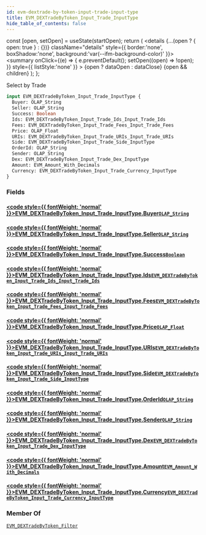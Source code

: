 ```yaml
---
id: evm-dextrade-by-token-input-trade-input-type
title: EVM_DEXTradeByToken_Input_Trade_InputType
hide_table_of_contents: false
---
```







  const [open, setOpen] = useState(startOpen);
  return (
    <details {...(open ? { open: true } : {})} className="details" style={{ border:'none', boxShadow:'none', background:'var(--ifm-background-color)' }}>
      <summary
        onClick={(e) => {
          e.preventDefault();
          setOpen((open) => !open);
        }}
        style={{ listStyle:'none' }}
      >
      {open ? dataOpen : dataClose}
      </summary>
      {open && children}
    </details>
  );
};










Select by Trade


```graphql
input EVM_DEXTradeByToken_Input_Trade_InputType {
  Buyer: OLAP_String
  Seller: OLAP_String
  Success: Boolean
  Ids: EVM_DEXTradeByToken_Input_Trade_Ids_Input_Trade_Ids
  Fees: EVM_DEXTradeByToken_Input_Trade_Fees_Input_Trade_Fees
  Price: OLAP_Float
  URIs: EVM_DEXTradeByToken_Input_Trade_URIs_Input_Trade_URIs
  Side: EVM_DEXTradeByToken_Input_Trade_Side_InputType
  OrderId: OLAP_String
  Sender: OLAP_String
  Dex: EVM_DEXTradeByToken_Input_Trade_Dex_InputType
  Amount: EVM_Amount_With_Decimals
  Currency: EVM_DEXTradeByToken_Input_Trade_Currency_InputType
}
```




### Fields

#### [<code style={{ fontWeight: 'normal' }}>EVM_DEXTradeByToken_Input_Trade_InputType.<b>Buyer</b></code>](#)<Bullet />[`OLAP_String`](/docs/graphql-reference/inputs/olap-string) <Badge class="badge badge--secondary" text="input"/> 
> 
> 
> 
> 

#### [<code style={{ fontWeight: 'normal' }}>EVM_DEXTradeByToken_Input_Trade_InputType.<b>Seller</b></code>](#)<Bullet />[`OLAP_String`](/docs/graphql-reference/inputs/olap-string) <Badge class="badge badge--secondary" text="input"/> 
> 
> 
> 
> 

#### [<code style={{ fontWeight: 'normal' }}>EVM_DEXTradeByToken_Input_Trade_InputType.<b>Success</b></code>](#)<Bullet />[`Boolean`](/docs/graphql-reference/scalars/boolean) <Badge class="badge badge--secondary" text="scalar"/> 
> 
> 
> 
> 

#### [<code style={{ fontWeight: 'normal' }}>EVM_DEXTradeByToken_Input_Trade_InputType.<b>Ids</b></code>](#)<Bullet />[`EVM_DEXTradeByToken_Input_Trade_Ids_Input_Trade_Ids`](/docs/graphql-reference/inputs/evm-dextrade-by-token-input-trade-ids-input-trade-ids) <Badge class="badge badge--secondary" text="input"/> 
> 
> 
> 
> 

#### [<code style={{ fontWeight: 'normal' }}>EVM_DEXTradeByToken_Input_Trade_InputType.<b>Fees</b></code>](#)<Bullet />[`EVM_DEXTradeByToken_Input_Trade_Fees_Input_Trade_Fees`](/docs/graphql-reference/inputs/evm-dextrade-by-token-input-trade-fees-input-trade-fees) <Badge class="badge badge--secondary" text="input"/> 
> 
> 
> 
> 

#### [<code style={{ fontWeight: 'normal' }}>EVM_DEXTradeByToken_Input_Trade_InputType.<b>Price</b></code>](#)<Bullet />[`OLAP_Float`](/docs/graphql-reference/inputs/olap-float) <Badge class="badge badge--secondary" text="input"/> 
> 
> 
> 
> 

#### [<code style={{ fontWeight: 'normal' }}>EVM_DEXTradeByToken_Input_Trade_InputType.<b>URIs</b></code>](#)<Bullet />[`EVM_DEXTradeByToken_Input_Trade_URIs_Input_Trade_URIs`](/docs/graphql-reference/inputs/evm-dextrade-by-token-input-trade-uris-input-trade-uris) <Badge class="badge badge--secondary" text="input"/> 
> 
> 
> 
> 

#### [<code style={{ fontWeight: 'normal' }}>EVM_DEXTradeByToken_Input_Trade_InputType.<b>Side</b></code>](#)<Bullet />[`EVM_DEXTradeByToken_Input_Trade_Side_InputType`](/docs/graphql-reference/inputs/evm-dextrade-by-token-input-trade-side-input-type) <Badge class="badge badge--secondary" text="input"/> 
> 
> 
> 
> 

#### [<code style={{ fontWeight: 'normal' }}>EVM_DEXTradeByToken_Input_Trade_InputType.<b>OrderId</b></code>](#)<Bullet />[`OLAP_String`](/docs/graphql-reference/inputs/olap-string) <Badge class="badge badge--secondary" text="input"/> 
> 
> 
> 
> 

#### [<code style={{ fontWeight: 'normal' }}>EVM_DEXTradeByToken_Input_Trade_InputType.<b>Sender</b></code>](#)<Bullet />[`OLAP_String`](/docs/graphql-reference/inputs/olap-string) <Badge class="badge badge--secondary" text="input"/> 
> 
> 
> 
> 

#### [<code style={{ fontWeight: 'normal' }}>EVM_DEXTradeByToken_Input_Trade_InputType.<b>Dex</b></code>](#)<Bullet />[`EVM_DEXTradeByToken_Input_Trade_Dex_InputType`](/docs/graphql-reference/inputs/evm-dextrade-by-token-input-trade-dex-input-type) <Badge class="badge badge--secondary" text="input"/> 
> 
> 
> 
> 

#### [<code style={{ fontWeight: 'normal' }}>EVM_DEXTradeByToken_Input_Trade_InputType.<b>Amount</b></code>](#)<Bullet />[`EVM_Amount_With_Decimals`](/docs/graphql-reference/inputs/evm-amount-with-decimals) <Badge class="badge badge--secondary" text="input"/> 
> 
> 
> 
> 

#### [<code style={{ fontWeight: 'normal' }}>EVM_DEXTradeByToken_Input_Trade_InputType.<b>Currency</b></code>](#)<Bullet />[`EVM_DEXTradeByToken_Input_Trade_Currency_InputType`](/docs/graphql-reference/inputs/evm-dextrade-by-token-input-trade-currency-input-type) <Badge class="badge badge--secondary" text="input"/> 
> 
> 
> 
> 



### Member Of

[`EVM_DEXTradeByToken_Filter`](/docs/graphql-reference/inputs/evm-dextrade-by-token-filter)  <Badge class="badge badge--secondary" text="input"/>


